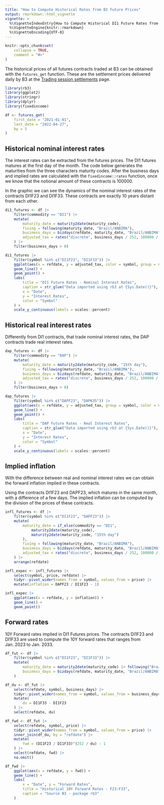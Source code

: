 ```yaml
---
title: "How to Compute Historical Rates from B3 Future Prices"
output: rmarkdown::html_vignette
vignette: >
  %\VignetteIndexEntry{How to Compute Historical DI1 Future Rates from B3 Future Prices}
  %\VignetteEngine{knitr::rmarkdown}
  %\VignetteEncoding{UTF-8}
---
```


```r
knitr::opts_chunk$set(
    collapse = TRUE,
    comment = "#>"
)
```

[ajustes]: <https://www.b3.com.br/en_us/market-data-and-indices/data-services/market-data/historical-data/derivatives/trading-session-settlements/> "Trading session settlements"

The historical prices of all futures contracts traded at B3 can be obtained with
the `futures_get` function.
These are the settlement prices delivered daily by B3 at the
[Trading session settlements][ajustes] page.

```r
library(rb3)
library(ggplot2)
library(stringr)
library(dplyr)
library(fixedincome)

df <- futures_get(
    first_date = "2021-01-01",
    last_date = "2022-04-27",
    by = 5
)
```

## Historical nominal interest rates

The interest rates can be extracted from the futures prices.
The DI1 futures matures at the first day of the month.
The code below generates the maturities from the three characters maturity
codes.
After the business days and implied rates are calculated with the
`fixedincome::rates` function, once we know that the notional amount of
these contracts is 100000.

In the graphic we can see the dynamics of the nominal interest rates 
of the contracts DI1F23 and DI1F33.
These contracts are exactly 10 years distant from each other.

```r
di1_futures <- df |>
    filter(commodity == "DI1") |>
    mutate(
        maturity_date = maturity2date(maturity_code),
        fixing = following(maturity_date, "Brazil/ANBIMA"),
        business_days = bizdays(refdate, maturity_date, "Brazil/ANBIMA"),
        adjusted_tax = rates("discrete", business_days / 252, 100000 / price)
    ) |>
    filter(business_days > 0)

di1_futures |>
    filter(symbol %in% c("DI1F23", "DI1F33")) |>
    ggplot(aes(x = refdate, y = adjusted_tax, color = symbol, group = symbol)) +
    geom_line() +
    geom_point() +
    labs(
        title = "DI1 Future Rates - Nominal Interest Rates",
        caption = str_glue("Data imported using rb3 at {Sys.Date()}"),
        x = "Date",
        y = "Interest Rates",
        color = "Symbol"
    ) +
    scale_y_continuous(labels = scales::percent)
```

## Historical real interest rates

Differently from DI1 contracts, that trade nominal interest rates, the DAP
contracts trade real interest rates.

```r
dap_futures <- df |>
    filter(commodity == "DAP") |>
    mutate(
        maturity_date = maturity2date(maturity_code, "15th day"),
        fixing = following(maturity_date, "Brazil/ANBIMA"),
        business_days = bizdays(refdate, maturity_date, "Brazil/ANBIMA"),
        adjusted_tax = rates("discrete", business_days / 252, 100000 / price)
    ) |>
    filter(business_days > 0)

dap_futures |>
    filter(symbol %in% c("DAPF23", "DAPK35")) |>
    ggplot(aes(x = refdate, y = adjusted_tax, group = symbol, color = symbol)) +
    geom_line() +
    geom_point() +
    labs(
        title = "DAP Future Rates - Real Interest Rates",
        caption = str_glue("Data imported using rb3 at {Sys.Date()}"),
        x = "Date",
        y = "Interest Rates",
        color = "Symbol"
    ) +
    scale_y_continuous(labels = scales::percent)
```

## Implied inflation

With the difference between real and nominal interest rates we can obtain the
forward inflation implied in these contracts.

Using the contracts DI1F23 and DAPF23, which matures in the same month, with a
difference of a few days.
The implied inflation can be computed by the division of the prices of these
contracts.

```r
infl_futures <- df |>
    filter(symbol %in% c("DI1F23", "DAPF23")) |>
    mutate(
        maturity_date = if_else(commodity == "DI1",
            maturity2date(maturity_code),
            maturity2date(maturity_code, "15th day")
        ),
        fixing = following(maturity_date, "Brazil/ANBIMA"),
        business_days = bizdays(refdate, maturity_date, "Brazil/ANBIMA"),
        adjusted_tax = rates("discrete", business_days / 252, 100000 / price)
    ) |>
    arrange(refdate)

infl_expec <- infl_futures |>
    select(symbol, price, refdate) |>
    tidyr::pivot_wider(names_from = symbol, values_from = price) |>
    mutate(inflation = DAPF23 / DI1F23 - 1)

infl_expec |>
    ggplot(aes(x = refdate, y = inflation)) +
    geom_line() +
    geom_point()
```

## Forward rates

10Y Forward rates implied in DI1 Futures prices.
The contracts DI1F23 and DI1F33 are used to compute the 10Y forward rates that
ranges from Jan. 2023 to Jan. 2033.

```r
df_fut <- df |>
    filter(symbol %in% c("DI1F23", "DI1F33")) |>
    mutate(
        maturity_date = maturity2date(maturity_code) |> following("Brazil/ANBIMA"),
        business_days = bizdays(refdate, maturity_date, "Brazil/ANBIMA")
    )

df_du <- df_fut |>
    select(refdate, symbol, business_days) |>
    tidyr::pivot_wider(names_from = symbol, values_from = business_days) |>
    mutate(
        du = DI1F33 - DI1F23
    ) |>
    select(refdate, du)

df_fwd <- df_fut |>
    select(refdate, symbol, price) |>
    tidyr::pivot_wider(names_from = symbol, values_from = price) |>
    inner_join(df_du, by = "refdate") |>
    mutate(
        fwd = (DI1F23 / DI1F33)^(252 / du) - 1
    ) |>
    select(refdate, fwd) |>
    na.omit()
```

```r
df_fwd |>
    ggplot(aes(x = refdate, y = fwd)) +
    geom_line() +
    labs(
        x = "Date", y = "Forward Rates",
        title = "Historical 10Y Forward Rates - F23:F33",
        caption = "Source B3 - package rb3"
    )
```